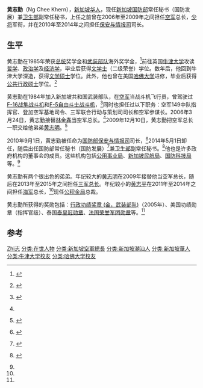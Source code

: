 {{Infobox military person
|name = 黄志勤
|born =
|image = Major General Ng Chee Khern.jpg
|caption =
|placeofbirth = [[新加坡|新加坡]]
|allegiance = [[新加坡|新加坡]]
|branch = [[新加坡共和国武装部队|新加坡共和国武装部队]]
|serviceyears = 1984年－2009年
|rank = [[少将|少将]]
|commands =
* 空军149中队指挥官
* 登加空军基地司令
* 三军联合行动与策划司司长
* 空军参谋长
* 空军总长（2006年－2009年）
|awards =
|spouse = 
|relations = 
|laterwork =
|signature =
}}
'''黄志勤'''（Ng Chee Khern），[[新加坡华人|新加坡华人]]，现任[[新加坡国防部|新加坡国防部]]常任秘书（国防发展）兼[[新加坡卫生部|卫生部]]副常任秘书，上任之前曾在2006年至2009年之间担任[[新加坡共和国空军部队|空军]]总长，[[少将|少将]]军衔，并在2010年至2014年之间担任[[新加坡保安与情报司|保安与情报司]]司长。

==生平==
黄志勤在1985年荣获[[新加坡总统|总统]]奖学金和[[新加坡共和国武装部队|武装部队]]海外奖学金，<ref>{{en icon}} {{Cite book|author=Warren Fernandez|title=无惧无私－新加坡公共服务委员会50周年（Without Fear or Favour - 50 Years of Singapore's Public Service Commission）|place=新加坡|publisher=Times Media|year=2001年|isbn=981-232-348-1}}</ref>前往英国[[牛津大学|牛津大学]]攻读[[哲学|哲学]]、[[政治学|政治学]]及[[经济学|经济学]]，毕业后获得[[文学士|文学士]]（二级荣誉）学位。数年后，他回到牛津大学深造，获得[[文学硕士|文学硕士]]学位。此外，他也曾在美国[[哈佛大学|哈佛大学]]进修，毕业后获得[[公共行政硕士|公共行政硕士]]学位。<ref name="New Air Force Chief Takes Over">{{en icon}} {{cite web|title=新空军总长上任|url=http://www.mindef.gov.sg/imindef/press_room/official_releases/nr/2006/mar/03mar06_nr.html#.UoX2IOI_aQI|publisher=新加坡国防部|accessdate=2013年11月15日|date=2006年3月3日|archive-url=https://web.archive.org/web/20131211190056/http://www.mindef.gov.sg/imindef/press_room/official_releases/nr/2006/mar/03mar06_nr.html#.UoX2IOI_aQI|archive-date=2013年12月11日|dead-url=yes}}</ref>

黄志勤在1984年加入新加坡共和国武装部队，在[[新加坡共和国空军部队|空军]]当战斗机飞行员，曾驾驶过[[F-16战隼战斗机|F-16战隼战斗机]]和[[F-5自由斗士战斗机|F-5自由斗士战斗机]]，<ref name="AFM275">{{en icon}} {{cite journal|author=Mike Yeo|date=2011年3月|title=狮城之飞虎（Tigers over Lion City）|journal=空军月刊（Air Forces Monthly）|publisher=Key Publishing|issue=第275期|pages=86－91页|issn=09557091}}</ref>同时也担任过以下职务：空军149中队指挥官、登加空军基地司令、三军联合行动与策划司司长和空军参谋长。2006年3月24日，黄志勤接替[[林金春|林金春]]当空军总长。<ref name="New Air Force Chief Takes Over" />2009年12月10日，黄志勤把空军总长一职交给他弟弟[[黄志明_(新加坡)|黄志明]]。<ref name="Brother succeeds RSAF chief">{{en icon}} {{cite web|author=Jermyn Chow|title=弟弟接替哥哥当空军总长|url=http://news.asiaone.com/News/AsiaOne+News/Singapore/Story/A1Story20091017-174176.html|publisher=AsiaOne News|accessdate=2013年11月15日|date=2009年10月17日|deadurl=yes|archiveurl=https://web.archive.org/web/20131203015022/http://news.asiaone.com/News/AsiaOne+News/Singapore/Story/A1Story20091017-174176.html|archivedate=2013年12月3日}}</ref>

2010年9月1日，黄志勤被任命为[[新加坡国防部|国防部]][[新加坡保安与情报司|保安与情报司]]司长，<ref name="CapitaMall Trust">{{en icon}} {{cite web|title=CapitaMall Trust董事会|url=http://www.capitamall.com/the_manager/board_directors.html|publisher=CapitaMall Trust|accessdate=2013年11月15日}}</ref>2014年5月1日卸任，随后出任国防部常任秘书（国防发展）<ref>{{en icon}} {{cite web|title=黄志勤少将即将出任国防部常任秘书（国防发展）|url=http://www.psd.gov.sg/content/psd/en/media/press_release_2April2014.html|publisher=新加坡总理公署公共服务署|accessdate=2014年4月7日|date=2014年4月2日|deadurl=yes|archiveurl=https://web.archive.org/web/20140407072102/http://www.psd.gov.sg/content/psd/en/media/press_release_2April2014.html|archivedate=2014年4月7日}}</ref>兼[[新加坡卫生部|卫生部]]副常任秘书。<ref>{{en icon}} {{cite web|author=Nur Asyiqin Mohamad Salleh|title=下个月两名常任秘书上任|url=http://www.straitstimes.com/singapore/two-new-permanent-secretary-appointments-next-month|publisher=海峡时报|accessdate=2015年8月2日|date=2014年7月25日}}</ref>他也是许多政府机构的董事会的成员。这些机构包括[[公用事业局|公用事业局]]、[[新加坡民航局|新加坡民航局]]、[[国防科技局|国防科技局]]等。<ref name="CapitaMall Trust" />

黄志勤有两个很出色的弟弟。年纪较大的[[黄志明|黄志明]]在2009年接替他当空军总长，随后在2013年至2015年之间担任[[三军总长|三军总长]]。年纪较小的[[黄志平_(新加坡)|黄志平]]在2011年至2014年之间担任[[新加坡共和国海军|海军]]总长，<ref name="Brother succeeds RSAF chief" />现任[[新加坡中央公积金|公积金局]]总裁。

黄志勤所获得的奖勋包括：[[新加坡武装部队荣誉制度|行政功绩奖章 (金，武装部队)]]（2005年）、美国功绩勋章（指挥官级）、泰国[[泰皇冠勋章|泰皇冠勋章]]、[[法国荣誉军团勋章|法国荣誉军团勋章]]等。<ref name="CapitaMall Trust" />

==参考==
{{reflist}}

{{start box}}
{{s-off}}
{{s-before|[[林金春|林金春]]少将}}
{{s-title|[[新加坡共和国空军部队|新加坡共和国空军部队]]总长|2006年3月24日－2009年12月10日}}
{{s-after|[[黄志明_(新加坡)|黄志明]]准将}}
{{end box}}

{{DEFAULTSORT:Huang黄志勤}}
[[分类:黄姓|Zhi志]]
[[分类:在世人物|分类:在世人物]]
[[分类:新加坡空軍總長|分类:新加坡空軍總長]]
[[分类:新加坡潮汕人|分类:新加坡潮汕人]]
[[分类:新加坡華人|分类:新加坡華人]]
[[分类:牛津大学校友|分类:牛津大学校友]]
[[分类:哈佛大学校友|分类:哈佛大学校友]]